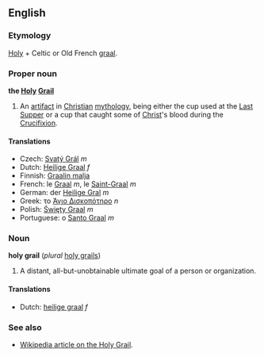 ==English==
===Etymology===
[[Holy]] + Celtic or Old French [[graal]].

===Proper noun===
'''the [[Holy]] [[Grail]]'''

#An [[artifact]] in [[Christian]] [[mythology]], being either the cup used at the [[Last Supper]] or a cup that caught some of [[Christ]]'s blood during the [[Crucifixion]].

====Translations====
*Czech: [[Svatý Grál]] ''m''
*Dutch: [[Heilige Graal]] ''f''
*Finnish: [[Graalin malja]]
*French: le [[Graal]] ''m'', le [[Saint-Graal]] ''m''
*German: der [[Heilige Gral]] ''m''
*Greek: το [[Άγιο Δισκοπότηρο]] ''n''
*Polish: [[Święty Graal]] ''m''
*Portuguese: o [[Santo Graal]] ''m''

===Noun===
'''holy grail''' (''plural'' [[holy grails]])

#A distant, all-but-unobtainable ultimate goal of a person or organization.

====Translations====
*Dutch: [[heilige graal]] ''f''

===See also===
*[[w:Holy_Grail|Wikipedia article on the Holy Grail]].